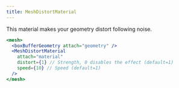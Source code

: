 ```yaml
---
title: MeshDistortMaterial
---
```


This material makes your geometry distort following noise.

```jsx
<mesh>
  <boxBufferGeometry attach="geometry" />
  <MeshDistortMaterial
    attach="material"
    distort={1} // Strength, 0 disables the effect (default=1)
    speed={10} // Speed (default=1)
  />
</mesh>
```

<StoryBookLink link="shaders-meshdistortmaterial--mesh-distort-material-st" />

<StoryBookEmbed id="shaders-meshdistortmaterial--mesh-distort-material-st" />
